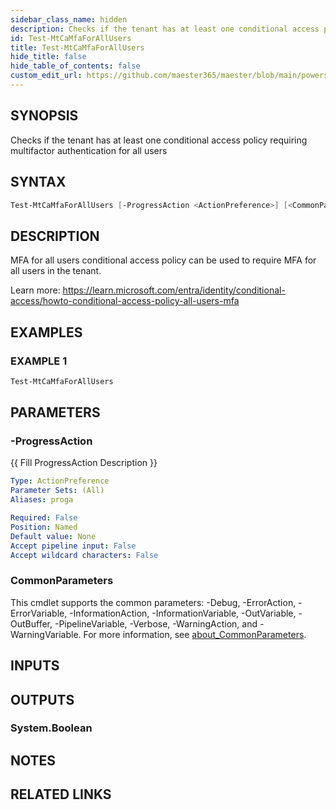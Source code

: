 ```yaml
---
sidebar_class_name: hidden
description: Checks if the tenant has at least one conditional access policy requiring multifactor authentication for all users
id: Test-MtCaMfaForAllUsers
title: Test-MtCaMfaForAllUsers
hide_title: false
hide_table_of_contents: false
custom_edit_url: https://github.com/maester365/maester/blob/main/powershell/public/Test-MtCaMfaForAllUsers.ps1
---
```


## SYNOPSIS

Checks if the tenant has at least one conditional access policy requiring multifactor authentication for all users

## SYNTAX

```powershell
Test-MtCaMfaForAllUsers [-ProgressAction <ActionPreference>] [<CommonParameters>]
```

## DESCRIPTION

MFA for all users conditional access policy can be used to require MFA for all users in the tenant.

Learn more:
https://learn.microsoft.com/entra/identity/conditional-access/howto-conditional-access-policy-all-users-mfa

## EXAMPLES

### EXAMPLE 1

```powershell
Test-MtCaMfaForAllUsers
```

## PARAMETERS

### -ProgressAction

\{\{ Fill ProgressAction Description \}\}

```yaml
Type: ActionPreference
Parameter Sets: (All)
Aliases: proga

Required: False
Position: Named
Default value: None
Accept pipeline input: False
Accept wildcard characters: False
```

### CommonParameters

This cmdlet supports the common parameters: -Debug, -ErrorAction, -ErrorVariable, -InformationAction, -InformationVariable, -OutVariable, -OutBuffer, -PipelineVariable, -Verbose, -WarningAction, and -WarningVariable. For more information, see [about_CommonParameters](http://go.microsoft.com/fwlink/?LinkID=113216).

## INPUTS

## OUTPUTS

### System.Boolean

## NOTES

## RELATED LINKS
